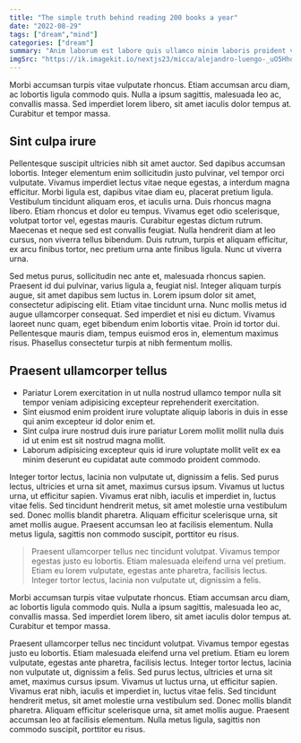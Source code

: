 ---
title: "The simple truth behind reading 200 books a year"
date: "2022-08-29"
tags: ["dream","mind"]
categories: ["dream"]
summary: "Anim laborum est labore quis ullamco minim laboris proident voluptate tempor esse id sit adipisicing excepteur qui."
imgSrc: "https://ik.imagekit.io/nextjs23/micca/alejandro-luengo-_uO5HhqM5Qk-unsplash.jpg"
---


Morbi accumsan turpis vitae vulputate rhoncus. Etiam accumsan arcu diam, ac lobortis ligula commodo quis. Nulla a ipsum sagittis, malesuada leo ac, convallis massa. Sed imperdiet lorem libero, sit amet iaculis dolor tempus at. Curabitur et tempor massa.



## Sint culpa irure

Pellentesque suscipit ultricies nibh sit amet auctor. Sed dapibus accumsan lobortis. Integer elementum enim sollicitudin justo pulvinar, vel tempor orci vulputate. Vivamus imperdiet lectus vitae neque egestas, a interdum magna efficitur. Morbi ligula est, dapibus vitae diam eu, placerat pretium ligula. Vestibulum tincidunt aliquam eros, et iaculis urna. Duis rhoncus magna libero. Etiam rhoncus et dolor eu tempus. Vivamus eget odio scelerisque, volutpat tortor vel, egestas mauris. Curabitur egestas dictum rutrum. Maecenas et neque sed est convallis feugiat. Nulla hendrerit diam at leo cursus, non viverra tellus bibendum. Duis rutrum, turpis et aliquam efficitur, ex arcu finibus tortor, nec pretium urna ante finibus ligula. Nunc ut viverra urna.

Sed metus purus, sollicitudin nec ante et, malesuada rhoncus sapien. Praesent id dui pulvinar, varius ligula a, feugiat nisl. Integer aliquam turpis augue, sit amet dapibus sem luctus in. Lorem ipsum dolor sit amet, consectetur adipiscing elit. Etiam vitae tincidunt urna. Nunc mollis metus id augue ullamcorper consequat. Sed imperdiet et nisi eu dictum. Vivamus laoreet nunc quam, eget bibendum enim lobortis vitae. Proin id tortor dui. Pellentesque mauris diam, tempus euismod eros in, elementum maximus risus. Phasellus consectetur turpis at nibh fermentum mollis.

## Praesent ullamcorper tellus

- Pariatur Lorem exercitation in ut nulla nostrud ullamco tempor nulla sit tempor veniam adipisicing excepteur reprehenderit exercitation.
- Sint eiusmod enim proident irure voluptate aliquip laboris in duis in esse qui anim excepteur id dolor enim et.
- Sint culpa irure nostrud duis irure pariatur Lorem mollit mollit nulla duis id ut enim est sit nostrud magna mollit.
- Laborum adipisicing excepteur quis id irure voluptate mollit velit ex ea minim deserunt eu cupidatat aute commodo proident commodo.

Integer tortor lectus, lacinia non vulputate ut, dignissim a felis. Sed purus lectus, ultricies et urna sit amet, maximus cursus ipsum. Vivamus ut luctus urna, ut efficitur sapien. Vivamus erat nibh, iaculis et imperdiet in, luctus vitae felis. Sed tincidunt hendrerit metus, sit amet molestie urna vestibulum sed. Donec mollis blandit pharetra. Aliquam efficitur scelerisque urna, sit amet mollis augue. Praesent accumsan leo at facilisis elementum. Nulla metus ligula, sagittis non commodo suscipit, porttitor eu risus.

> Praesent ullamcorper tellus nec tincidunt volutpat. Vivamus tempor egestas justo eu lobortis. Etiam malesuada eleifend urna vel pretium. Etiam eu lorem vulputate, egestas ante pharetra, facilisis lectus. Integer tortor lectus, lacinia non vulputate ut, dignissim a felis.


Morbi accumsan turpis vitae vulputate rhoncus. Etiam accumsan arcu diam, ac lobortis ligula commodo quis. Nulla a ipsum sagittis, malesuada leo ac, convallis massa. Sed imperdiet lorem libero, sit amet iaculis dolor tempus at. Curabitur et tempor massa.

Praesent ullamcorper tellus nec tincidunt volutpat. Vivamus tempor egestas justo eu lobortis. Etiam malesuada eleifend urna vel pretium. Etiam eu lorem vulputate, egestas ante pharetra, facilisis lectus. Integer tortor lectus, lacinia non vulputate ut, dignissim a felis. Sed purus lectus, ultricies et urna sit amet, maximus cursus ipsum. Vivamus ut luctus urna, ut efficitur sapien. Vivamus erat nibh, iaculis et imperdiet in, luctus vitae felis. Sed tincidunt hendrerit metus, sit amet molestie urna vestibulum sed. Donec mollis blandit pharetra. Aliquam efficitur scelerisque urna, sit amet mollis augue. Praesent accumsan leo at facilisis elementum. Nulla metus ligula, sagittis non commodo suscipit, porttitor eu risus.


